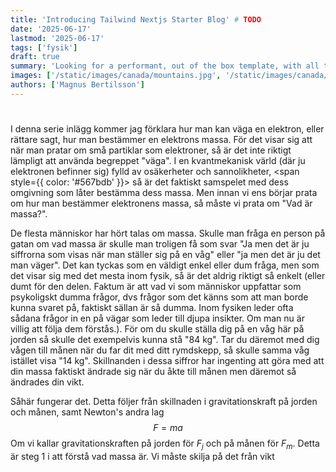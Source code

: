 ```yaml
---
title: 'Introducing Tailwind Nextjs Starter Blog' # TODO
date: '2025-06-17'
lastmod: '2025-06-17'
tags: ['fysik']
draft: true
summary: 'Looking for a performant, out of the box template, with all the best in web technology to support your blogging needs? Checkout the Tailwind Nextjs Starter Blog template.'  # TODO
images: ['/static/images/canada/mountains.jpg', '/static/images/canada/toronto.jpg'] # TODO
authors: ['Magnus Bertilsson']
---
```


# 
I denna serie inlägg kommer jag förklara hur man kan väga en elektron, eller rättare sagt, hur man bestämmer en elektrons massa. För det visar sig att när man pratar om små partiklar som elektroner, så är det inte riktigt lämpligt att använda begreppet "väga". I en kvantmekanisk värld (där ju elektronen befinner sig) fylld av osäkerheter och sannolikheter, <span style={{ color: '#567bdb' }}> så är det faktiskt samspelet med dess omgivning som låter bestämma dess massa</span>. Men innan vi ens börjar prata om hur man bestämmer elektronens massa, så måste vi prata om "Vad är massa?". 

De flesta människor har hört talas om massa. Skulle man fråga en person på gatan om vad massa är skulle man troligen få som svar "Ja men det är ju siffrorna som visas när man ställer sig på en våg" eller "ja men det är ju det man väger". Det kan tyckas som en väldigt enkel eller dum fråga, men som det visar sig med det mesta inom fysik, så är det aldrig riktigt så enkelt (eller dumt för den delen. Faktum är att vad vi som människor uppfattar som psykoligskt dumma frågor, dvs frågor som det känns som att man borde kunna svaret på, faktiskt sällan är så dumma. Inom fysiken leder ofta sådana frågor in en på vägar som leder till djupa insikter. Om man nu är villig att följa dem förstås.). För om du skulle ställa dig på en våg här på jorden så skulle det exempelvis kunna stå "84 kg". Tar du däremot med dig vågen till månen när du far dit med ditt rymdskepp, så skulle samma våg istället visa "14 kg". Skillnanden i dessa siffror har ingenting att göra med att din massa faktiskt ändrade sig när du åkte till månen men däremot så ändrades din vikt. 

Såhär fungerar det. Detta följer från skillnaden i gravitationskraft på jorden och månen, samt Newton's andra lag
$$F = ma$$
Om vi kallar gravitationskraften på jorden för $F_j$ och på månen för $F_m$. Detta är steg 1 i att förstå vad massa är. Vi måste skilja på det från vikt